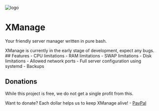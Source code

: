 
![logo](assets/images/xmanage_banner.png)
 
# XManage

Your friendly server manager written in pure bash.

<Callout type="info" emoji="ℹ️">
  XManage is currently in the early stage of development, expect any bugs.
</Callout>
## Features
- CPU limitations
- RAM limitations
- SWAP limitations
- Disk limitations
- Allowed network ports
- Full server configuration using systemd
- Backups

## Donations

While this project is free, we do not get a single profit from this.

Want to donate? Each dollar helps us to keep XManage alive! - [PayPal](https://www.paypal.com/paypalme/tiritoeasy)

